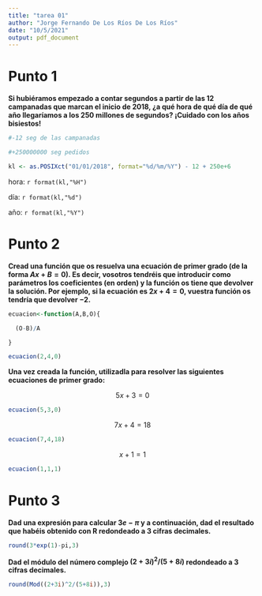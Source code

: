 ```yaml
---
title: "tarea 01"
author: "Jorge Fernando De Los Ríos De Los Ríos"
date: "10/5/2021"
output: pdf_document
---
```





\newpage

# Punto 1

**Si hubiéramos empezado a contar segundos a partir de las 12 campanadas que marcan el inicio de 2018, ¿a qué hora de qué día de qué año llegaríamos a los 250 millones de segundos? ¡Cuidado con los años bisiestos!**


```r
#-12 seg de las campanadas

#+250000000 seg pedidos

kl <- as.POSIXct("01/01/2018", format="%d/%m/%Y") - 12 + 250e+6
```


hora: `r format(kl,"%H")`

día: `r format(kl,"%d")`

año: `r format(kl,"%Y")`



\newpage

# Punto 2

**Cread una función que os resuelva una ecuación de primer grado (de la forma $Ax+B=0$). Es decir, vosotros tendréis que introducir como parámetros los coeficientes (en orden) y la función os tiene que devolver la solución. Por ejemplo, si la ecuación es $2x+4=0$, vuestra función os tendría que devolver $-2$.**

```r
ecuacion<-function(A,B,O){

  (O-B)/A

}

```


```r
ecuacion(2,4,0)
```



**Una vez creada la función, utilizadla para resolver las siguientes ecuaciones de primer grado:**


$$5x+3=0$$

```r
ecuacion(5,3,0)
```


$$7x+4 = 18$$

```r
ecuacion(7,4,18)
```


$$x+1 = 1$$

```r
ecuacion(1,1,1)
```



\newpage

# Punto 3

**Dad una expresión para calcular $3e-\pi$ y a continuación, dad el resultado que habéis obtenido con R redondeado a 3 cifras decimales.**


```r
round(3*exp(1)-pi,3)
```


**Dad el módulo del número complejo $(2+3i)^{2}/(5+8i)$ redondeado a 3 cifras decimales.**

```r
round(Mod((2+3i)^2/(5+8i)),3)
```
